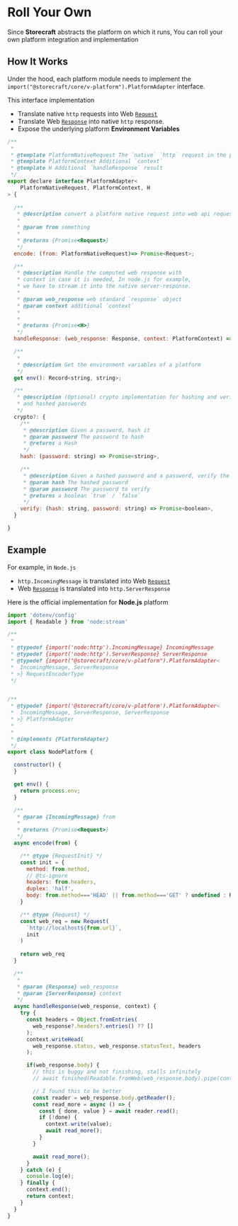 # Roll Your Own

Since **Storecraft** abstracts the platform on which it runs, You
can roll your own platform integration and implementation

## How It Works

Under the hood, each platform module needs to implement the 
`import("@storecraft/core/v-platform").PlatformAdapter` interface.

This interface implementation 
- Translate native `http` requests into Web [`Request`](https://developer.mozilla.org/en-US/docs/Web/API/Request)
- Translate Web [`Response`](https://developer.mozilla.org/en-US/docs/Web/API/Response) into native `http` response.
- Expose the underlying platform **Environment Variables**


```js
/**
 * 
 * @template PlatformNativeRequest The `native` `http` request in the platform
 * @template PlatformContext Additional `context`
 * @template H Additional `handleResponse` result
 */
export declare interface PlatformAdapter<
    PlatformNativeRequest, PlatformContext, H
> {
    
  /**
   * @description convert a platform native request into web api request.
   * 
   * @param from something
   * 
   * @returns {Promise<Request>}
   */
  encode: (from: PlatformNativeRequest)=> Promise<Request>;

  /**
   * @description Handle the computed web response with 
   * context in case it is needed, In node.js for example, 
   * we have to stream it into the native server-response.
   * 
   * @param web_response web standard `response` object
   * @param context additional `context`
   * 
   * 
   * @returns {Promise<H>} 
   */
  handleResponse: (web_response: Response, context: PlatformContext) => Promise<H>;

  /**
   * 
   * @description Get the environment variables of a platform
   */
  get env(): Record<string, string>;

  /**
   * @description (Optional) crypto implementation for hashing and verifying passwords
   * and hashed passwords
   */
  crypto?: {
    /**
     * @description Given a password, hash it
     * @param password The password to hash
     * @returns a Hash
     */
    hash: (password: string) => Promise<string>,

    /**
     * @description Given a hashed password and a password, verify the hash corresponds to the password.
     * @param hash The hashed password
     * @param password The password to verify
     * @returns a boolean `true` / `false`
     */
    verify: (hash: string, password: string) => Promise<boolean>,
  }

}

```

## Example

For example, in `Node.js`
- `http.IncomingMessage` is translated into Web [`Request`](https://developer.mozilla.org/en-US/docs/Web/API/Request)
- Web [`Response`](https://developer.mozilla.org/en-US/docs/Web/API/Response) is translated into `http.ServerResponse`

Here is the official implementation for **Node.js** platform


```js
import 'dotenv/config'
import { Readable } from 'node:stream'

/**
 * 
 * @typedef {import('node:http').IncomingMessage} IncomingMessage
 * @typedef {import('node:http').ServerResponse} ServerResponse
 * @typedef {import("@storecraft/core/v-platform").PlatformAdapter<
 *  IncomingMessage, ServerResponse
 * >} RequestEncoderType
 */


/**
 * @typedef {import('@storecraft/core/v-platform').PlatformAdapter<
 *  IncomingMessage, ServerResponse, ServerResponse
 * >} PlatformAdapter
 * 
 * 
 * @implements {PlatformAdapter}
 */
export class NodePlatform {

  constructor() {
  }

  get env() {
    return process.env;
  }

  /**
   * @param {IncomingMessage} from
   * 
   * @returns {Promise<Request>}
   */
  async encode(from) {

    /** @type {RequestInit} */
    const init = {
      method: from.method,
      // @ts-ignore
      headers: from.headers,
      duplex: 'half',
      body: from.method==='HEAD' || from.method==='GET' ? undefined : Readable.toWeb(from),
    }

    /** @type {Request} */
    const web_req = new Request(
      `http://localhost${from.url}`,
      init
    )
  
    return web_req
  }

  /**
   * 
   * @param {Response} web_response 
   * @param {ServerResponse} context 
   */
  async handleResponse(web_response, context) {
    try {
      const headers = Object.fromEntries(
        web_response?.headers?.entries() ?? []
      );
      context.writeHead(
        web_response.status, web_response.statusText, headers
      );

      if(web_response.body) {
        // this is buggy and not finishing, stalls infinitely
        // await finished(Readable.fromWeb(web_response.body).pipe(context))

        // I found this to be better
        const reader = web_response.body.getReader();
        const read_more = async () => {
          const { done, value } = await reader.read();
          if (!done) {
            context.write(value);
            await read_more();
          }
        }

        await read_more(); 
      } 
    } catch (e) {
      console.log(e);
    } finally {
      context.end();
      return context;
    }
  }  
} 

```